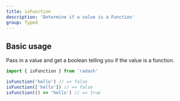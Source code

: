 ```yaml
---
title: isFunction
description: 'Determine if a value is a Function'
group: Typed
---
```


## Basic usage

Pass in a value and get a boolean telling you if the value is a function.

```ts
import { isFunction } from 'radash'

isFunction('hello') // => false
isFunction(['hello']) // => false
isFunction(() => 'hello') // => true
```
